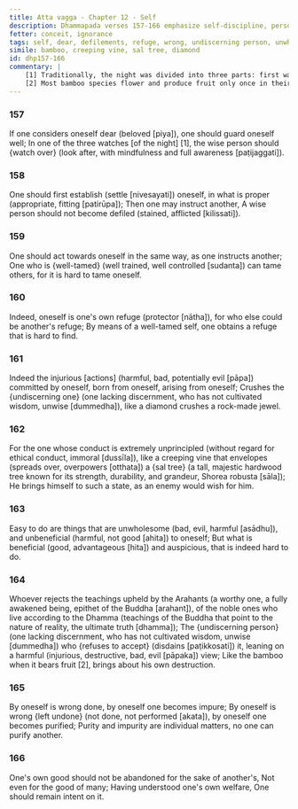 ```yaml
---
title: Atta vagga - Chapter 12 - Self
description: Dhammapada verses 157-166 emphasize self-discipline, personal responsibility, and inner mastery. A wise person must first establish themselves properly before guiding others, as self-mastery is difficult but essential. Purity and impurity are personal matters, and one should prioritize their own spiritual welfare over external concerns, for no one can purify another.
fetter: conceit, ignorance
tags: self, dear, defilements, refuge, wrong, undiscerning person, unwholesome, beneficial, Arahants, teachings, self-purification, good, welfare, Dhamma, self-discipline, responsibility, unprincipled, purity, impurity, dhp
simile: bamboo, creeping vine, sal tree, diamond
id: dhp157-166
commentary: |
    [1] Traditionally, the night was divided into three parts: first watch starting from sunset [6 PM to 10 PM], second watch [10 PM to 2 AM], and third watch [2 AM to 6 AM] ending at the dawn.
    [2] Most bamboo species flower and produce fruit only once in their lifetime, often after 30 to 120 years. After fruiting, the entire bamboo plant dies, as it exhausts all its energy in reproduction.
---
```


### 157

If one considers oneself dear (beloved [piya]),
one should guard oneself well;
In one of the three watches [of the night] [1],
the wise person should \{watch over} (look after, with mindfulness and full awareness [paṭijaggati]).

### 158

One should first establish (settle [nivesayati]) oneself,
in what is proper (appropriate, fitting [patirūpa]);
Then one may instruct another,
A wise person should not become defiled (stained, afflicted [kilissati]).

### 159

One should act towards oneself in the same way,
as one instructs another;
One who is \{well-tamed} (well trained, well controlled [sudanta]) can tame others,
for it is hard to tame oneself.

### 160

Indeed, oneself is one's own refuge (protector [nātha]),
for who else could be another's refuge;
By means of a well-tamed self,
one obtains a refuge that is hard to find.

### 161

Indeed the injurious [actions] (harmful, bad, potentially evil [pāpa]) committed by oneself,
born from oneself, arising from oneself;
Crushes the \{undiscerning one} (one lacking discernment, who has not cultivated wisdom, unwise [dummedha]),
like a diamond crushes a rock-made jewel.

### 162

For the one whose conduct is extremely unprincipled (without regard for ethical conduct, immoral [dussīla]),
like a creeping vine that envelopes (spreads over, overpowers [otthata]) a \{sal tree} (a tall, majestic hardwood tree known for its strength, durability, and grandeur, Shorea robusta [sāla]);
He brings himself to such a state,
as an enemy would wish for him.

### 163

Easy to do are things that are unwholesome (bad, evil, harmful [asādhu]),
and unbeneficial (harmful, not good [ahita]) to oneself;
But what is beneficial (good, advantageous [hita]) and auspicious,
that is indeed hard to do.

### 164

Whoever rejects the teachings upheld by the Arahants (a worthy one, a fully awakened being, epithet of the Buddha [arahant]),
of the noble ones who live according to the Dhamma (teachings of the Buddha that point to the nature of reality, the ultimate truth [dhamma]);
The \{undiscerning person} (one lacking discernment, who has not cultivated wisdom, unwise [dummedha]) who \{refuses to accept} (disdains [paṭikkosati]) it,
leaning on a harmful (injurious, destructive, bad, evil [pāpaka]) view;
Like the bamboo when it bears fruit [2],
brings about his own destruction.

### 165

By oneself is wrong done,
by oneself one becomes impure;
By oneself is wrong \{left undone} (not done, not performed [akata]),
by oneself one becomes purified;
Purity and impurity are individual matters,
no one can purify another.

### 166

One's own good should not be abandoned for the sake of another's,
Not even for the good of many;
Having understood one's own welfare,
One should remain intent on it.